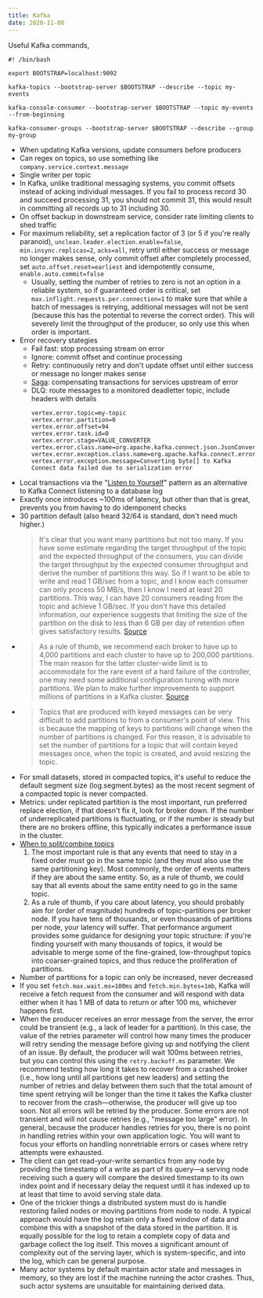 ```yaml
---
title: Kafka
date: 2020-11-08
---
```


Useful Kafka commands,

```shell
#! /bin/bash

export BOOTSTRAP=localhost:9092

kafka-topics --bootstrap-server $BOOTSTRAP --describe --topic my-events

kafka-console-consumer --bootstrap-server $BOOTSTRAP --topic my-events --from-beginning

kafka-consumer-groups --bootstrap-server $BOOTSTRAP --describe --group my-group
```

- When updating Kafka versions, update consumers before producers
- Can regex on topics, so use something like `company.service.context.message`
- Single writer per topic
- In Kafka, unlike traditional messaging systems, you commit offsets instead of acking individual messages. If you fail to process record 30 and succeed processing 31, you should not commit 31, this would result in committing all records up to 31 including 30.
- On offset backup in downstream service, consider rate limiting clients to shed traffic
- For maximum reliability, set a replication factor of 3 (or 5 if you're really paranoid), `unclean.leader.election.enable=false`, `min.insync.replicas=2`, `acks=all`, retry until either success or message no longer makes sense, only commit offset after completely processed, set `auto.offset.reset=earliest` and idempotently consume, `enable.auto.commit=false`
  - Usually, setting the number of retries to zero is not an option in a reliable system, so if guaranteed order is critical, set `max.inflight.requests.per.connection=1` to make sure that while a batch of messages is retrying, additional messages will not be sent (because this has the potential to reverse the correct order). This will severely limit the throughput of the producer, so only use this when order is important.
- Error recovery stategies
  - Fail fast: stop processing stream on error
  - Ignore: commit offset and continue processing
  - Retry: continuously retry and don't update offset until either success or message no longer makes sense
  - [Saga](https://microservices.io/patterns/data/saga.html): compensating transactions for services upstream of error
  - DLQ: route messages to a monitored deadletter topic, include headers with details
      ```
      vertex.error.topic=my-topic
      vertex.error.partition=0
      vertex.error.offset=94
      vertex.error.task.id=0
      vertex.error.stage=VALUE_CONVERTER
      vertex.error.class.name=org.apache.kafka.connect.json.JsonConverter
      vertex.error.exception.class.name=org.apache.kafka.connect.errors.DataException
      vertex.error.exception.message=Converting byte[] to Kafka Connect data failed due to serialization error
      ```
- Local transactions via the "[Listen to Yourself](https://medium.com/@odedia/listen-to-yourself-design-pattern-for-event-driven-microservices-16f97e3ed066)" pattern as an alternative to Kafka Connect listening to a database log
- Exactly once introduces ~100ms of latency, but other than that is great, prevents you from having to do idemponent checks
- 30 partition default (also heard 32/64 is standard, don't need much higher.)
  > It's clear that you want many partitions but not too many. If you have some estimate regarding the target throughput of the topic and the expected throughput of the consumers, you can divide the target throughput by the expected consumer throughput and derive the number of partitions this way. So if I want to be able to write and read 1 GB/sec from a topic, and I know each consumer can only process 50 MB/s, then I know I need at least 20 partitions. This way, I can have 20 consumers reading from the topic and achieve 1 GB/sec. If you don't have this detailed information, our experience suggests that limiting the size of the partition on the disk to less than 6 GB per day of retention often gives satisfactory results. [Source](https://www.confluent.io/blog/kafka-streams-tables-part-2-topics-partitions-and-storage-fundamentals/)
- > As a rule of thumb, we recommend each broker to have up to 4,000 partitions and each cluster to have up to 200,000 partitions. The main reason for the latter cluster-wide limit is to accommodate for the rare event of a hard failure of the controller, one may need some additional configuration tuning with more partitions. We plan to make further improvements to support millions of partitions in a Kafka cluster. [Source](https://www.confluent.io/blog/apache-kafka-supports-200k-partitions-per-cluster/)
- > Topics that are produced with keyed messages can be very difficult to add partitions to from a consumer's point of view. This is because the mapping of keys to partitions will change when the number of partitions is changed. For this reason, it is advisable to set the number of partitions for a topic that will contain keyed messages once, when the topic is created, and avoid resizing the topic.
- For small datasets, stored in compacted topics, it's useful to reduce the default segment size (log.segment.bytes) as the most recent segment of a compacted topic is never compacted.
- Metrics: under replicated partition is the most important, run preferred replace election, if that doesn't fix it, look for broker down. If the number of underreplicated partitions is fluctuating, or if the number is steady but there are no brokers offline, this typically indicates a performance issue in the cluster.
- [When to split/combine topics](https://www.confluent.io/blog/put-several-event-types-kafka-topic/)
  1. The most important rule is that any events that need to stay in a fixed order must go in the same topic (and they must also use the same partitioning key). Most commonly, the order of events matters if they are about the same entity. So, as a rule of thumb, we could say that all events about the same entity need to go in the same topic.
  2. As a rule of thumb, if you care about latency, you should probably aim for (order of magnitude) hundreds of topic-partitions per broker node. If you have tens of thousands, or even thousands of partitions per node, your latency will suffer. That performance argument provides some guidance for designing your topic structure: if you're finding yourself with many thousands of topics, it would be advisable to merge some of the fine-grained, low-throughput topics into coarser-grained topics, and thus reduce the proliferation of partitions.
- Number of partitions for a topic can only be increased, never decreased
- If you set `fetch.max.wait.ms=100ms` and `fetch.min.bytes=1mb`, Kafka will receive a fetch request from the consumer and will respond with data either when it has 1 MB of data to return or after 100 ms, whichever happens first.
- When the producer receives an error message from the server, the error could be transient (e.g., a lack of leader for a partition). In this case, the value of the retries parameter will control how many times the producer will retry sending the message before giving up and notifying the client of an issue. By default, the producer will wait 100ms between retries, but you can control this using the `retry.backoff.ms` parameter. We recommend testing how long it takes to recover from a crashed broker (i.e., how long until all partitions get new leaders) and setting the number of retries and delay between them such that the total amount of time spent retrying will be longer than the time it takes the Kafka cluster to recover from the crash—otherwise, the producer will give up too soon. Not all errors will be retried by the producer. Some errors are not transient and will not cause retries (e.g., "message too large" error). In general, because the producer handles retries for you, there is no point in handling retries within your own application logic. You will want to focus your efforts on handling nonretriable errors or cases where retry attempts were exhausted.
- The client can get read-your-write semantics from any node by providing the timestamp of a write as part of its query—a serving node receiving such a query will compare the desired timestamp to its own index point and if necessary delay the request until it has indexed up to at least that time to avoid serving stale data.
- One of the trickier things a distributed system must do is handle restoring failed nodes or moving partitions from node to node. A typical approach would have the log retain only a fixed window of data and combine this with a snapshot of the data stored in the partition. It is equally possible for the log to retain a complete copy of data and garbage collect the log itself. This moves a significant amount of complexity out of the serving layer, which is system-specific, and into the log, which can be general purpose.
- Many actor systems by default maintain actor state and messages in memory, so they are lost if the machine running the actor crashes. Thus, such actor systems are unsuitable for maintaining derived data.
